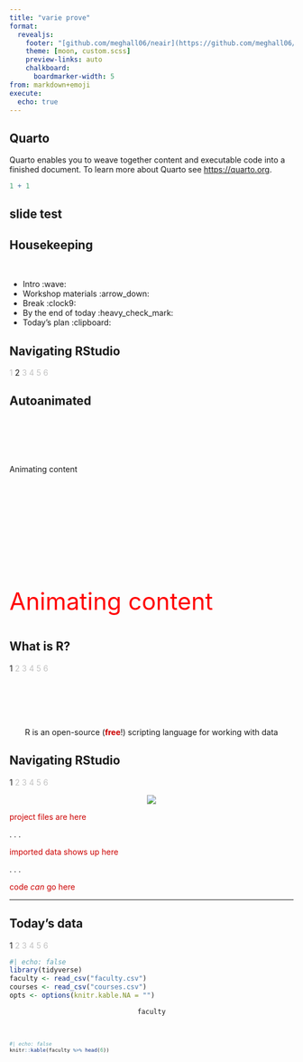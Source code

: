 ```yaml
---
title: "varie prove"
format:
  revealjs:
    footer: "[github.com/meghall06/neair](https://github.com/meghall06/neair)&nbsp;&nbsp;&nbsp;" 
    theme: [moon, custom.scss]
    preview-links: auto
    chalkboard: 
      boardmarker-width: 5
from: markdown+emoji
execute:
  echo: true
---
```


## Quarto

Quarto enables you to weave together content and executable code into a finished document. To learn more about Quarto see <https://quarto.org>.

```r
1 + 1
```

## slide test

## Housekeeping

<br/>

-   Intro :wave:
-   Workshop materials :arrow_down:
-   Break :clock9:
-   By the end of today :heavy_check_mark:
-   Today's plan :clipboard:

## Navigating RStudio

::: {.absolute top="0" left="100%"}
::: sectionhead
[1]{style="opacity:0.25"} 2 [3 4 5 6]{style="opacity:0.25"}
:::
:::

## Autoanimated




<section data-auto-animate>
::: {style="margin-top: 100px;"}
Animating content
:::
</section>

<section data-auto-animate>
::: {style="margin-top: 200px; font-size: 3em; color: red;"}
Animating content
:::
</section>



## What is R?

::: {.absolute top="0" left="100%"}
::: sectionhead
1 [2 3 4 5 6]{style="opacity:0.25"}
:::
:::

<br> <br> <br> <br>

::: {style="text-align: center"}
R is an open-source ([**free**]{style="color:#cc0000"}!) scripting language for working with data
:::


## Navigating RStudio

::: {.absolute top="0" left="100%"}
::: {.sectionhead}
1 [2 3 4 5 6]{style="opacity:0.25"}
:::
:::

::: {.absolute top="10%" left="0" width="1031" height="529"}
::: {style="text-align: center"}
![](RStudio1.png)
:::
:::

::: {.absolute top="66%" left="55%"}
::: {style="color: #cc0000"}
project files are here
:::
:::

. . .

::: {.absolute top="28%" left="70%"}
::: {style="color: #cc0000"}
imported data shows up here
:::
:::

. . .

::: {.absolute top="50%" left="10%"}
::: {style="color: #cc0000"}
code *can* go here
:::
:::

---


## Today's data

::: {.absolute top="0" left="100%"}
::: {.sectionhead}
1 [2 3 4 5 6]{style="opacity:0.25"}
:::
:::

```r
#| echo: false
library(tidyverse)
faculty <- read_csv("faculty.csv")
courses <- read_csv("courses.csv")
opts <- options(knitr.kable.NA = "")
```

::: {style="text-align: center"}
`faculty`
:::

<br>

::: {style="font-size: 0.75em"}
```r
#| echo: false
knitr::kable(faculty %>% head(6))
```
:::

